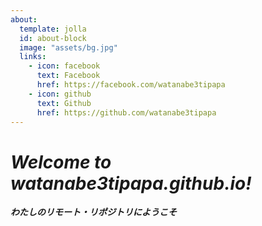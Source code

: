 ```yaml
---
about:
  template: jolla
  id: about-block
  image: "assets/bg.jpg"
  links:
    - icon: facebook
      text: Facebook
      href: https://facebook.com/watanabe3tipapa 
    - icon: github
      text: Github
      href: https://github.com/watanabe3tipapa
---
```


::: {#about-block}
:::

# *Welcome to watanabe3tipapa.github.io!*

***わたしのリモート・リポジトリにようこそ***